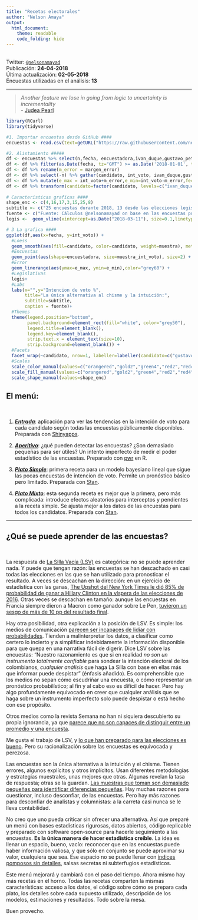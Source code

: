 ---
title: "Recetas electorales"
author: "Nelson Amaya"
output: 
  html_document:
    theme: readable
    code_folding: hide
---
<br>
Twitter: [`@nelsonamayad`](https://twitter.com/NelsonAmayaD)
<br>
Publicación: **24-04-2018**
<br>
Última actualización: **02-05-2018**
<br>
Encuestas utilizadas en el análisis: **13**
<br>

***
> *Another feature we lose in going from logic to uncertainty is incrementality* <br>
- [Judea Pearl](http://bayes.cs.ucla.edu/jp_home.html)
<br>

```{r, echoe=FALSE,message=FALSE,fig.width = 10, fig.align = "center"}
library(RCurl)
library(tidyverse)

#1. Importar encuestas desde GitHub #### 
encuestas <- read.csv(text=getURL("https://raw.githubusercontent.com/nelsonamayad/Elecciones-presidenciales-2018/master/Elecciones%202018/encuestas2018.csv"))

#2. Alistamiento #####
df <- encuestas %>% select(n,fecha, encuestadora,ivan_duque,gustavo_petro,sergio_fajardo,german_vargas_lleras, humberto_delacalle, margen_error, muestra)
df <- df %>% filter(as.Date(fecha, tz="GMT") >= as.Date('2018-01-01', tz="GMT"))
df <- df %>% rename(m_error = margen_error)
df <- df %>% select(-n) %>% gather(candidato, int_voto, ivan_duque,gustavo_petro,sergio_fajardo,german_vargas_lleras,humberto_delacalle)
df <- df %>% mutate(e_max = int_voto+m_error,e_min=int_voto-m_error,fecha=as.Date(fecha))
df <- df %>% transform(candidato=factor(candidato, levels=c("ivan_duque","gustavo_petro","sergio_fajardo","german_vargas_lleras","humberto_delacalle")))
                       
# Caracteristicas graficas ####
shape_enc <- c(4,16,17,3,15,25,8)
subtitle <- c("25 encuestas durante 2018, 13 desde las elecciones legislativas del 11 de marzo de 2018. \nCurva LOESS ponderada por el tamaño de la muestra de cada encuesta.")
fuente <- c("Fuente: Cálculos @nelsonamayad on base en las encuestas públicamente disponibles.")
legis <-  geom_vline(xintercept=as.Date("2018-03-11"), size=0.1,linetype="dashed")

# 3 La grafica ####
ggplot(df,aes(x=fecha, y=int_voto)) +
  #Loess
  geom_smooth(aes(fill=candidato, color=candidato, weight=muestra), method="loess", show.legend = F) +
  #Encuestas
  geom_point(aes(shape=encuestadora, size=muestra_int_voto), size=2) +
  #Error
  geom_linerange(aes(ymax=e_max, ymin=e_min),color="grey60") +
  #Legislativas
  legis+
  #Labs
  labs(x="",y="Intencion de voto %",
       title="La única alternativa al chisme y la intuición:", 
       subtitle=subtitle, 
       caption = fuente)+
  #Themes
  theme(legend.position="bottom",
        panel.background=element_rect(fill="white", color="grey50"),
        legend.title=element_blank(),
        legend.key=element_blank(),
        strip.text.x = element_text(size=10),
        strip.background=element_blank()) +
  #Facets
  facet_wrap(~candidato, nrow=1, labeller=labeller(candidato=c("gustavo_petro"="Gustavo Petro", "ivan_duque"="Ivan Duque", "sergio_fajardo"="Sergio Fajardo","german_vargas_lleras"="German Vargas Lleras","humberto_delacalle"="Humberto de la Calle"))) +
  #Scales
  scale_color_manual(values=c("orangered","gold2","green4","red2","red4")) +
  scale_fill_manual(values=c("orangered","gold2","green4","red2","red4")) +
  scale_shape_manual(values=shape_enc)
```

## El menú:
<br>

1. [_**Entrada**_](https://nelsonamayad.shinyapps.io/col2018_tend/): aplicación para ver las tendencias en la intención de voto para cada candidato según todas las encuestas públicamente disponibles. Preparada con [Shinyapps](https://www.shinyapps.io/).

2. [_**Aperitivo**_](https://nelsonamayad.github.io/poder/poder): ¿qué pueden detectar las encuestas? ¿Son demasiado pequeñas para ser útiles? Un intento imperfecto de medir el poder estadístico de las encuestas. Preparado con [pwr](https://cran.r-project.org/web/packages/pwr/vignettes/pwr-vignette.html) en R.

3. [_**Plato Simple**_](https://nelsonamayad.github.io/simple/simple): primera receta para un modelo bayesiano lineal que sigue las pocas encuestas de intencion de voto. Permite un pronóstico básico pero limitado. Preparada con [Stan](http://mc-stan.org/users/interfaces/rstan.html). 

4. [_**Plato Mixto**_](https://nelsonamayad.github.io/mixto/mixto): esta segunda receta es mejor que la primera, pero más complicada: introduce efectos aleatorios para interceptos y pendientes a la receta simple. Se ajusta mejor a los datos de las encuestas para todos los candidatos. Preparada con [Stan](http://mc-stan.org/users/interfaces/rstan.html).

***
## ¿Qué se puede aprender de las encuestas? 
<br>

La respuesta de [La Silla Vacía (LSV)](http://lasillavacia.com/blogs/la-carrera-de-caballos-en-la-silla-62772) es categórica: no se puede aprender nada. Y puede que tengan razón: las encuestas se han descachado en casi todas las elecciones en las que se han utilizado para pronosticar el resultado. A veces se descachan en la dirección: en un ejercicio de estadística con las ganas, [The Upshot del New York Times le dió 85% de probabilidad de ganar a Hillary Clinton en la víspera de las elecciones de 2016](https://www.nytimes.com/interactive/2016/upshot/presidential-polls-forecast.html). Otras veces se descachan en tamaño: aunque las encuestas en Francia siempre dieron a Macron como ganador sobre Le Pen, [tuvieron un sesgo de más de 10 pp del resultado final](https://fivethirtyeight.com/features/macron-won-but-the-french-polls-were-way-off/). 

Hay otra posibilidad, otra explicación a la posición de LSV. Es simple: los medios de comunicación [parecen ser incapaces de lidiar con probabilidades](https://fivethirtyeight.com/features/the-media-has-a-probability-problem/). Tienden a malinterpretar los datos, a clasificar como certero lo incierto y a simplificar indebidamente la información disponible para que quepa en una narrativa fácil de digerir. Dice LSV sobre las encuestas: "Nuestro razonamiento es que si en realidad *no son un instrumento totalmente confiable* para sondear la intención electoral de los colombianos, *cualquier análisis* que haga La Silla con base en ellas más que informar puede despistar" (énfasis añadido). Es comprehensible que los medios no sepan cómo escudriñar una encuesta, o cómo representar un pronóstico probabilístico; al fin y al cabo eso es difícil de hacer. Pero hay algo profundamente equivocado en creer que cualquier análisis que se haga sobre un instrumento imperfecto solo puede despistar o está hecho con ese propósito.

Otros medios como la revista Semana no han ni siquiera descubierto su propia ignorancia, ya que [parece que no son capaces de distinguir entre un promedio y una encuesta](https://www.semana.com/elecciones-presidenciales-2018/noticias/elecciones-presidenciales-la-encuesta-que-mide-todas-las-encuestas-559629).

Me gusta el trabajo de LSV, y [lo que han preparado para las elecciones es bueno](http://lasillavacia.com/elecciones2018#/la-maquinaria). Pero su racionalización sobre las encuestas es equivocada y perezosa.

Las encuestas son la única alternativa a la intuición y el chisme. Tienen errores, algunos explícitos y otros implícitos. Usan diferentes metodologías y estrategias muestrales, unas mejores que otras. Algunas revelan la tasa de respuesta; otras se la guardan. [Las muestras que toman son demasiado pequeñas para identificar diferencias pequeñas](https://nelsonamayad.github.io/poder/poder). Hay muchas razones para cuestionar, incluso desconfiar, de las encuestas. Pero hay más razones para desconfiar de analistas y columnistas: a la carreta casi nunca se le lleva contabilidad.

No creo que uno pueda criticar sin ofrecer una alternativa. Así que preparé un menú con bases estadísticas rigurosas, datos abiertos, código replicable y preparado con software open-source para hacerle seguimiento a las encuestas. **Es la única manera de hacer estadística creíble**. La idea es llenar un espacio, bueno, vacío: reconocer que en las encuestas puede haber información valiosa, y que sólo en conjunto se puede aproximar su valor, cualquiera que sea. Ese espacio no se puede llenar con [índices pomposos sin detalles](https://www.semana.com/opinion/articulo/la-volatilidad-de-las-preferencias-electorales-columna-de-juan-fernando-londono/562333), salsas secretas ni subterfugios estadísticos.

Este menú mejorará y cambiará con el paso del tiempo. Ahora mismo hay más recetas en el horno. Todas las recetas comparten la mismas características: acceso a los datos, el código sobre cómo se prepara cada plato, los detalles sobre cada supuesto utilizado, descripción de los modelos, estimaciones y resultados. Todo sobre la mesa.

Buen provecho.